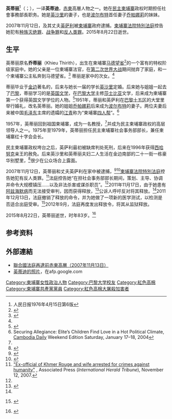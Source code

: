 {{NoteTA
|1=zh-hans:英沙里; zh-hant:英薩利;
|2=zh-hans:红色高棉; zh-hant:赤柬;
|3=zh-cn:波尔布特; zh-tw:波布; zh-hk:波爾布特; zh-sg:波博;
|4=zh-cn:西哈努克;zh-tw:施亞努;zh-hk:施漢諾;zh-sg:西哈诺;
|5=zh-cn:阿兹海默病; zh-tw:阿茲海默症; zh-hk:認知障礙症
}}
{{Infobox Officeholder
|honorific-prefix = 
|name = 英蒂丽<br>អៀង ធីរិទ្ធ
|image = Ieng Thirith - Case 002 Initial Hearing.jpg 
|caption = 英蒂丽 (2011)
|office = [[民主柬埔寨|民主柬埔寨]]社会事务部长 
|term_start = 1975年10月9日
|term_end = 1979年1月7日
|primeminister = [[波尔布特|波尔布特]] 
|predecessor = 
|successor =
|birth_name = Khieu Thirith 
|birth_date = 1932年3月10日
|birth_place = {{flag|法属印度支那}}[[柬埔寨保护国|柬埔寨保护国]][[马德望省|马德望省]]
|death_date = {{death date and age|2015|08|22|1932|3|10|df=yes}}
|death_place = {{CAM}}[[拜林市|拜林市]]
|spouse = [[英沙里|英沙里]](1951–2013) 
|party =  
}} 
'''英蒂丽'''<ref name="人民日报1976年4月15日第6版">人民日报1976年4月15日第6版</ref>（{{kmr|k=អៀង ធីរិទ្ធ|r=Ieng Thirith}}；{{bd|1932年|3月10日|2015年|8月22日|catIdx=I}}），一译'''英蒂迪'''，[[赤柬|赤柬]]高層人物之一。她在[[民主柬埔寨|民主柬埔寨]]政权时期担任社會事務部長职务。她是[[英沙里|英沙里]]的妻子，也是[[波尔布特|波尔布特]]首任妻子[[乔帕娜莉|乔帕娜莉]]的妹妹。

2007年11月12日，及其丈夫[[英萨利|英萨利]]被[[柬埔寨|柬埔寨]]政府逮捕。[[柬埔寨法院特別法庭|柬埔寨法院特別法庭]]控告她犯有[[种族灭绝罪|种族灭绝罪]]、[[战争罪|战争罪]]和[[反人类罪|反人类罪]]。2015年8月22日逝世。

==生平==
英蒂丽原名'''乔蒂丽'''（Khieu Thirith），出生在柬埔寨[[马德望省|马德望省]]<ref name=msnbc>{{cite news |url=http://www.msnbc.msn.com/id/21748682/ |title=Ieng Thirith: A pioneer among female leaders of the Khmer Rouge |first=Ker |last=Munthit |agency=Associated Press |date=November 11, 2007 |work=MSNBC |accessdate=15 November 2011 |archiveurl=https://web.archive.org/web/20071118025641/http://www.msnbc.msn.com/id/21748682/ |archivedate=2007-11-18 |deadurl=yes }}</ref>的一个富有的特权阶级家庭中。她的父亲是一位柬埔寨法官，在[[第二次世界大战|第二次世界大战]]期间抛弃了家庭，和一个柬埔寨公主私奔到马德望省。<ref name=chandler>{{cite book |url=http://books.google.com/books?id=HdxEN_OUceUC&pg=PA32&lpg=PA32&dq=1951+thirith+-wiki&source=web&ots=KEirZrius8&sig=WVxasqlF--1mA5e8P0PcH5rao3M |title=Brother Number One: A Political Biography of Pol Pot |page=32 |author=[[David_P._Chandler|David P. Chandler]] |year=1999 |publisher=Westview Press |ISBN=0813335108 |accessdate=2007-11-15 |archive-date=2019-06-05 |archive-url=https://web.archive.org/web/20190605234314/https://books.google.com/books?id=HdxEN_OUceUC&pg=PA32&lpg=PA32&dq=1951+thirith+-wiki&source=web&ots=KEirZrius8&sig=WVxasqlF--1mA5e8P0PcH5rao3M |dead-url=no }}</ref>
蒂丽是家中的次女。<ref name=msnbc/>

蒂丽毕业于[[金边|金边]]著名的{{tsl|en|Lycée Sisowath|西索瓦高中}}，后来与她长一届的学长[[英沙里|英沙里]]定婚。后来她与姐姐一起去了[[巴黎|巴黎]]，蒂丽学习的是[[英国文学|英国文学]]，在[[巴黎大学|巴黎大学]]主修[[莎士比亚|莎士比亚]]文学，后来成为柬埔寨第一个获得英国文学学位的人物。<ref>{{cite news|url=http://www.abc.net.au/news/2015-08-22/ieng-thirith-dies-while-facing-charges-of-genocide-cambodia/6717644|title=Ieng Thirith: 'First Lady' of Cambodia's Khmer Rouge dies while facing charges of genocide, crimes against humanity|publisher=Australian Broadcasting Commission|date=22 August 2015|archiveurl=https://web.archive.org/web/20150822134621/http://www.abc.net.au/news/2015-08-22/ieng-thirith-dies-while-facing-charges-of-genocide-cambodia/6717644|archivedate=22 August 2015|deadurl=yes}}</ref>1951年，蒂丽和英萨利在[[巴黎十五区|巴黎十五区]]的大堂里举行婚礼，改名英蒂丽。她的姐姐[[乔帕娜莉|乔帕娜莉]]后来成为[[波尔布特|波尔布特]]的妻子。两位夫妻后来被中国[[毛泽东|毛泽东]]主席的遗孀的[[江青|江青]]称为“柬埔寨[[四人帮|四人帮]]”。<ref>Securing Allegiance: Elite’s Children Find Love in a Hot Political Climate, [[Cambodia_Daily|Cambodia Daily]] Weekend Edition Saturday, January 17–18, 2004</ref>

1957年，英蒂丽回到祖国柬埔寨，成为一名教授，<ref name=msnbc/>并成为民主柬埔寨政权的高层领导人之一。1975年至1979年，英蒂丽担任民主柬埔寨社会事务部部长，兼任柬埔寨红十字会会长。

民主柬埔寨政权垮台之后，英萨利最初被缺席判处死刑，后来在1996年获得[[西哈努克|西哈努克]]亲王的赦免。后来英沙里和英蒂丽夫妇二人生活在金边南部的二十一街一栋豪华别墅里，<ref name=times>{{cite news
|url=http://www.timesonline.co.uk/tol/news/world/article732431.ece
|title=Pol Pot's in-laws face trial
|author=Michael Sheridan
|date=February 19, 2006
|publisher=timesonline.co.uk
|accessdate=2007-11-15
|location=London
|archive-date=2011-05-24
|archive-url=https://web.archive.org/web/20110524061629/http://www.timesonline.co.uk/tol/news/world/article732431.ece
|dead-url=no
}}</ref>很少在公众场合上露面。

2007年11月12日，英蒂丽和丈夫英萨利在家中被逮捕，<ref name=guardian>{{cite news |url=http://www.guardian.co.uk/international/story/0,,2209695,00.html |title=Leading Khmer Rouge figures arrested |author=Ian MacKinnon, South-east Asia correspondent |date=November 12, 2007 |publisher=Guardian Unlimited |accessdate=2007-11-15 |location=London |archive-date=2008-01-16 |archive-url=https://web.archive.org/web/20080116165249/http://www.guardian.co.uk/international/story/0,,2209695,00.html |dead-url=no }}</ref><ref>{{Cite web |url=http://www.chinanews.com.cn/gj/yt/news/2007/11-12/1074689.shtml |title=前红色高棉领导人英萨利被捕 将接受柬法庭审判（中新网，2007年11月12日） |access-date=2015年8月23日 |archive-date=2010年7月30日 |archive-url=https://web.archive.org/web/20100730141913/http://www.chinanews.com.cn/gj/yt/news/2007/11-12/1074689.shtml |dead-url=no }}</ref>[[柬埔寨法院特別法庭|柬埔寨法院特別法庭]]控告她犯有反人类罪。<ref>[http://www.iht.com/articles/2007/11/12/asia/cambo.php "Ex-official of Khmer Rouge and wife arrested for crimes against humanity"] {{Wayback|url=http://www.iht.com/articles/2007/11/12/asia/cambo.php |date=20080217043913 }}, Associated Press (''International Herald Tribune''), November 12, 2007.</ref>法庭控告她“在担社会事务部部长期间，策划、主导、协调并命令大规模镇压……以及非法杀害或谋杀职员”。<ref name=msnbc/>2011年11月17日，由于她患有[[阿兹海默病|阿兹海默病]]而无法接受审判，因而获得释放，<ref name="voanews.com">{{cite news |author=Kong Sothanarith |url=http://www.voanews.com/khmer-english/news/Tribunal-Finds-Ieng-Thirith-Unfit-for-Upcoming-Trial-134048893.html |title=Tribunal Finds Ieng Thirith Unfit for Upcoming Trial |publisher=VOA Khmer |date=2011-11-17 |accessdate=2014-02-02 }}{{Dead link|date=2019年11月 |bot=InternetArchiveBot |fix-attempted=yes }}</ref>公诉人呼吁反对将其释放。<ref name="voanews.com"/>2011年12月13日，法庭撤销了释放的命令，并为她做了一项新的医学测试，以检测是否适合出庭受审。<ref>{{cite news| url=http://www.washingtonpost.com/world/asia-pacific/khmer-rouge-defendant-to-stay-detained-until-new-exam-determines-mental-fitness-for-trial/2011/12/13/gIQASrZfrO_story.html |title=Khmer Rouge defendant to stay detained until new exam determines mental fitness for trial|date=2011-12-13|work=Washington Post| deadurl=yes|archiveurl=|archivedate=}} {{Dead link|date=January 2012|bot=RjwilmsiBot}}</ref>2012年9月，法庭再度发出释放令，将其从监狱释放。

2015年8月22日，英蒂丽逝世，时年83岁。<ref>{{Cite web |url=http://www.straitstimes.com/asia/se-asia/khmer-rouge-first-lady-ieng-thirith-dies-cambodia-tribunal |title=存档副本 |access-date=2015-08-23 |archive-date=2015-08-24 |archive-url=https://web.archive.org/web/20150824181139/http://www.straitstimes.com/asia/se-asia/khmer-rouge-first-lady-ieng-thirith-dies-cambodia-tribunal |dead-url=no }}</ref>

==参考资料==
{{reflist}}

==外部連結==
{{commonscat|Ieng Thirith}}
* [http://hk.epochtimes.com/7/11/13/54696.htm 聯合國法庭再逮前赤柬高層（2007年11月13日）] {{Wayback|url=http://hk.epochtimes.com/7/11/13/54696.htm |date=20071123193627 }}
* [https://web.archive.org/web/20071116143853/http://afp.google.com/article/ALeqM5h2MffpL4bsJk493SjYOlrGpqVShQ 英蒂迪的照片]，在afp.google.com

{{红色高棉}}
{{柬埔寨法院特別法庭的卷宗及被告}}
{{Authority control}}
[[Category:柬埔寨女性政治人物|Category:柬埔寨女性政治人物]]
[[Category:巴黎大学校友|Category:巴黎大学校友]]
[[Category:紅色高棉|Category:紅色高棉]]
[[Category:柬埔寨共產黨黨員|Category:柬埔寨共產黨黨員]]
[[Category:紅色高棉大屠殺加害者|Category:紅色高棉大屠殺加害者]]